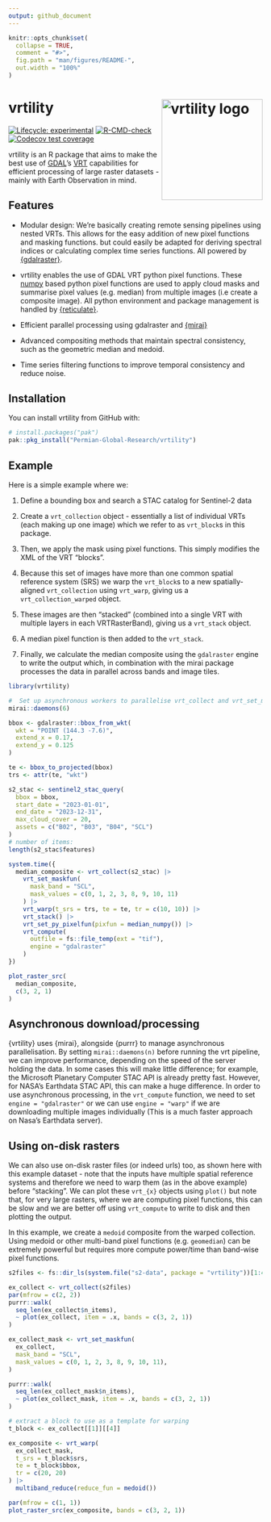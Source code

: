 ```yaml
---
output: github_document
---
```


<!-- README.md is generated from README.Rmd. Please edit that file -->

```r
knitr::opts_chunk$set(
  collapse = TRUE,
  comment = "#>",
  fig.path = "man/figures/README-",
  out.width = "100%"
)
```

# vrtility <a href="https://permian-global-research.github.io/vrtility/" alt="vrtility"><img src="man/figures/vrtility_hex.png" alt="vrtility logo" align="right" width="200"/></a>


<!-- badges: start -->
[![Lifecycle: experimental](https://img.shields.io/badge/lifecycle-experimental-orange.svg)](https://lifecycle.r-lib.org/articles/stages.html#experimental)
[![R-CMD-check](https://github.com/Permian-Global-Research/vrtility/actions/workflows/R-CMD-check.yaml/badge.svg)](https://github.com/Permian-Global-Research/vrtility/actions/workflows/R-CMD-check.yaml)
[![Codecov test coverage](https://codecov.io/gh/Permian-Global-Research/vrtility/branch/main/graph/badge.svg)](https://app.codecov.io/gh/Permian-Global-Research/vrtility?branch=main)
<!-- badges: end -->

vrtility is an R package that aims to make the best use of
[GDAL](https://gdal.org/en/stable/index.html)’s
[VRT](https://gdal.org/en/stable/drivers/raster/vrt.html) capabilities
for efficient processing of large raster datasets - mainly with Earth
Observation in mind. 

```{=gfm}
> [!CAUTION]
> This package is under active development and is likely to change. Contributions and suggestions are still very welcome!
``` 

## Features

- Modular design: We're basically creating remote sensing pipelines using 
nested VRTs. This allows for the easy addition of new pixel functions and
masking functions. but could easily be adapted for deriving spectral indices
or calculating complex time series functions. All powered by 
[{gdalraster}](https://usdaforestservice.github.io/gdalraster/index.html).

- vrtility enables the use of GDAL VRT python pixel functions. These
  [numpy](https://numpy.org/) based python pixel functions are used to apply
  cloud masks and summarise pixel values (e.g. median) from multiple images
  (i.e create a composite image). All python environment and package management
  is handled by [{reticulate}](https://rstudio.github.io/reticulate/).

- Efficient parallel processing using gdalraster and 
[{mirai}](https://shikokuchuo.net/mirai/)

- Advanced compositing methods that maintain spectral consistency, such as the
geometric median and medoid. 

- Time series filtering functions to improve temporal consistency
  and reduce noise.

## Installation

You can install vrtility from GitHub with:

``` r
# install.packages("pak")
pak::pkg_install("Permian-Global-Research/vrtility")
```

## Example

Here is a simple example where we: 

1. Define a bounding box and search a STAC catalog for Sentinel-2 data

2. Create a `vrt_collection` object - essentially a list of individual VRTs 
(each making up one image) which we refer to as `vrt_block`s in this package. 

3. Then, we apply the mask using pixel functions. This simply modifies the XML
of the VRT "blocks".

4. Because this set of images have more than one common spatial reference system 
(SRS) we warp the `vrt_block`s to a new spatially-aligned `vrt_collection` using 
`vrt_warp`, giving us a `vrt_collection_warped` object. 

1. These images are then "stacked" (combined into a single VRT with multiple 
layers in each VRTRasterBand), giving us a `vrt_stack` object.

1. A median pixel function is then added to the `vrt_stack`. 

2. Finally, we calculate the median composite using the `gdalraster` engine to 
write the output which, in combination with the mirai package processes the data
in parallel across bands and image tiles.

```r
library(vrtility)

#  Set up asynchronous workers to parallelise vrt_collect and vrt_set_maskfun
mirai::daemons(6)

bbox <- gdalraster::bbox_from_wkt(
  wkt = "POINT (144.3 -7.6)",
  extend_x = 0.17,
  extend_y = 0.125
)

te <- bbox_to_projected(bbox)
trs <- attr(te, "wkt")

s2_stac <- sentinel2_stac_query(
  bbox = bbox,
  start_date = "2023-01-01",
  end_date = "2023-12-31",
  max_cloud_cover = 20,
  assets = c("B02", "B03", "B04", "SCL")
)
# number of items:
length(s2_stac$features)

system.time({
  median_composite <- vrt_collect(s2_stac) |>
    vrt_set_maskfun(
      mask_band = "SCL",
      mask_values = c(0, 1, 2, 3, 8, 9, 10, 11)
    ) |>
    vrt_warp(t_srs = trs, te = te, tr = c(10, 10)) |>
    vrt_stack() |>
    vrt_set_py_pixelfun(pixfun = median_numpy()) |>
    vrt_compute(
      outfile = fs::file_temp(ext = "tif"),
      engine = "gdalraster"
    )
})

plot_raster_src(
  median_composite,
  c(3, 2, 1)
)
```

## Asynchronous download/processing

{vrtility} uses {mirai}, alongside {purrr} to manage asynchronous
parallelisation. By setting `mirai::daemons(n)` before running the vrt
pipeline, we can improve performance, depending on the speed of the
server holding the data. In some cases this will make little difference;
for example, the Microsoft Planetary Computer STAC API is already pretty
fast. However, for NASA’s Earthdata STAC API, this can make a huge
difference. In order to use asynchronous processing, in the `vrt_compute` 
function, we need to set `engine = "gdalraster"` or we can use 
`engine = "warp"` if we are downloading multiple images individually (This is a 
much faster approach on Nasa's Earthdata server).

## Using on-disk rasters

We can also use on-disk raster files (or indeed urls) too, as shown here with 
this example dataset - note that the inputs have multiple spatial reference 
systems and therefore we need to warp them (as in the above example) before 
"stacking". We can plot these `vrt_{x}` objects using `plot()` but note that,
for very large rasters, where we are computing pixel functions, this can be 
slow and we are better off using `vrt_compute` to write to disk and then 
plotting the output.

In this example, we create a `medoid` composite from the warped collection. 
Using medoid or other multi-band pixel functions (e.g. `geomedian`) can be 
extremely powerful but requires more compute power/time than band-wise pixel 
functions.

```r
s2files <- fs::dir_ls(system.file("s2-data", package = "vrtility"))[1:4]

ex_collect <- vrt_collect(s2files)
par(mfrow = c(2, 2))
purrr::walk(
  seq_len(ex_collect$n_items),
  ~ plot(ex_collect, item = .x, bands = c(3, 2, 1))
)

ex_collect_mask <- vrt_set_maskfun(
  ex_collect,
  mask_band = "SCL",
  mask_values = c(0, 1, 2, 3, 8, 9, 10, 11),
)

purrr::walk(
  seq_len(ex_collect_mask$n_items),
  ~ plot(ex_collect_mask, item = .x, bands = c(3, 2, 1))
)

# extract a block to use as a template for warping
t_block <- ex_collect[[1]][[4]]

ex_composite <- vrt_warp(
  ex_collect_mask,
  t_srs = t_block$srs,
  te = t_block$bbox,
  tr = c(20, 20)
) |>
  multiband_reduce(reduce_fun = medoid())

par(mfrow = c(1, 1))
plot_raster_src(ex_composite, bands = c(3, 2, 1))
```

